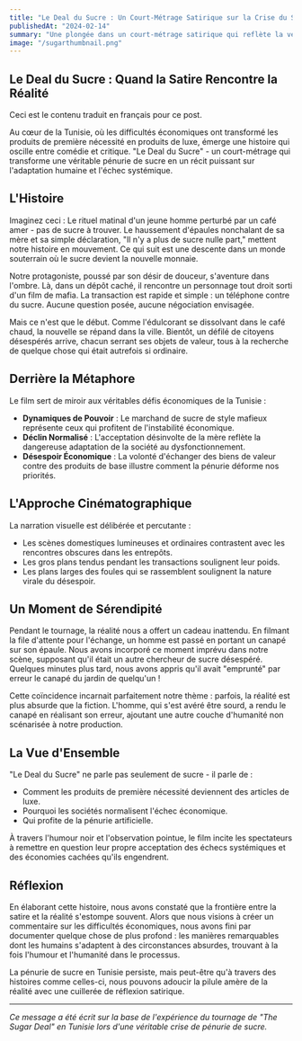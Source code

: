 ```yaml
---
title: "Le Deal du Sucre : Un Court-Métrage Satirique sur la Crise du Sucre en Tunisie"
publishedAt: "2024-02-14"
summary: "Une plongée dans un court-métrage satirique qui reflète la véritable crise de pénurie de sucre en Tunisie, mêlant humour noir et commentaire social."
image: "/sugarthumbnail.png"
---
```


## Le Deal du Sucre : Quand la Satire Rencontre la Réalité

Ceci est le contenu traduit en français pour ce post.

Au cœur de la Tunisie, où les difficultés économiques ont transformé les produits de première nécessité en produits de luxe, émerge une histoire qui oscille entre comédie et critique. "Le Deal du Sucre" - un court-métrage qui transforme une véritable pénurie de sucre en un récit puissant sur l'adaptation humaine et l'échec systémique.

## L'Histoire

Imaginez ceci : Le rituel matinal d'un jeune homme perturbé par un café amer - pas de sucre à trouver. Le haussement d'épaules nonchalant de sa mère et sa simple déclaration, "Il n'y a plus de sucre nulle part," mettent notre histoire en mouvement. Ce qui suit est une descente dans un monde souterrain où le sucre devient la nouvelle monnaie.

Notre protagoniste, poussé par son désir de douceur, s'aventure dans l'ombre. Là, dans un dépôt caché, il rencontre un personnage tout droit sorti d'un film de mafia. La transaction est rapide et simple : un téléphone contre du sucre. Aucune question posée, aucune négociation envisagée.

Mais ce n'est que le début. Comme l'édulcorant se dissolvant dans le café chaud, la nouvelle se répand dans la ville. Bientôt, un défilé de citoyens désespérés arrive, chacun serrant ses objets de valeur, tous à la recherche de quelque chose qui était autrefois si ordinaire.

## Derrière la Métaphore

Le film sert de miroir aux véritables défis économiques de la Tunisie :

- **Dynamiques de Pouvoir** : Le marchand de sucre de style mafieux représente ceux qui profitent de l'instabilité économique.
- **Déclin Normalisé** : L'acceptation désinvolte de la mère reflète la dangereuse adaptation de la société au dysfonctionnement.
- **Désespoir Économique** : La volonté d'échanger des biens de valeur contre des produits de base illustre comment la pénurie déforme nos priorités.

## L'Approche Cinématographique

La narration visuelle est délibérée et percutante :
- Les scènes domestiques lumineuses et ordinaires contrastent avec les rencontres obscures dans les entrepôts.
- Les gros plans tendus pendant les transactions soulignent leur poids.
- Les plans larges des foules qui se rassemblent soulignent la nature virale du désespoir.

## Un Moment de Sérendipité

Pendant le tournage, la réalité nous a offert un cadeau inattendu. En filmant la file d'attente pour l'échange, un homme est passé en portant un canapé sur son épaule. Nous avons incorporé ce moment imprévu dans notre scène, supposant qu'il était un autre chercheur de sucre désespéré. Quelques minutes plus tard, nous avons appris qu'il avait "emprunté" par erreur le canapé du jardin de quelqu'un !

Cette coïncidence incarnait parfaitement notre thème : parfois, la réalité est plus absurde que la fiction. L'homme, qui s'est avéré être sourd, a rendu le canapé en réalisant son erreur, ajoutant une autre couche d'humanité non scénarisée à notre production.

## La Vue d'Ensemble

"Le Deal du Sucre" ne parle pas seulement de sucre - il parle de :
- Comment les produits de première nécessité deviennent des articles de luxe.
- Pourquoi les sociétés normalisent l'échec économique.
- Qui profite de la pénurie artificielle.

À travers l'humour noir et l'observation pointue, le film incite les spectateurs à remettre en question leur propre acceptation des échecs systémiques et des économies cachées qu'ils engendrent.

## Réflexion

En élaborant cette histoire, nous avons constaté que la frontière entre la satire et la réalité s'estompe souvent. Alors que nous visions à créer un commentaire sur les difficultés économiques, nous avons fini par documenter quelque chose de plus profond : les manières remarquables dont les humains s'adaptent à des circonstances absurdes, trouvant à la fois l'humour et l'humanité dans le processus.

La pénurie de sucre en Tunisie persiste, mais peut-être qu'à travers des histoires comme celles-ci, nous pouvons adoucir la pilule amère de la réalité avec une cuillerée de réflexion satirique.

---

*Ce message a été écrit sur la base de l'expérience du tournage de "The Sugar Deal" en Tunisie lors d'une véritable crise de pénurie de sucre.*
